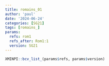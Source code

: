 ```yaml
---
title: romains_01
author: 'paul'
date: '2024-06-24'
categories: [SG21]
tags: [romains_]
params:
  refs: rom1
  refs_after: Rom1:1
  version: SG21
---
```


```r
XMINPI::bcv_list_(params$refs, params$version)
```

